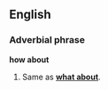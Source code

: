 ==English==
===Adverbial phrase===
'''how about'''

#Same as '''[[what about]]'''.

<!--Put translations, etc, under "what about"-->